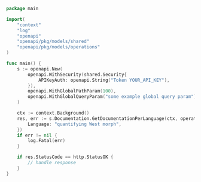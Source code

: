 ```go showLineNumbers copy filename="Get Documentation Per Language usage example"
package main

import(
	"context"
	"log"
	"openapi"
	"openapi/pkg/models/shared"
	"openapi/pkg/models/operations"
)

func main() {
    s := openapi.New(
        openapi.WithSecurity(shared.Security{
            APIKeyAuth: openapi.String("Token YOUR_API_KEY"),
        }),
        openapi.WithGlobalPathParam(100),
        openapi.WithGlobalQueryParam("some example global query param"),
    )

    ctx := context.Background()
    res, err := s.Documentation.GetDocumentationPerLanguage(ctx, operations.GetDocumentationPerLanguageRequest{
        Language: "quantifying West morph",
    })
    if err != nil {
        log.Fatal(err)
    }

    if res.StatusCode == http.StatusOK {
        // handle response
    }
}
```
